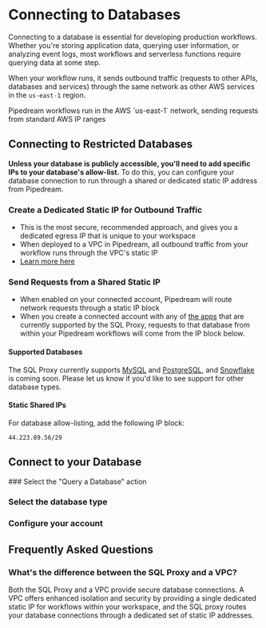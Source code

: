 
# Connecting to Databases
Connecting to a database is essential for developing production workflows. Whether you're storing application data, querying user information, or analyzing event logs, most workflows and serverless functions require querying data at some step.

When your workflow runs, it sends outbound traffic (requests to other APIs, databases and services) through the same network as other AWS services in the `us-east-1` region.

<Callout type="info">
Pipedream workflows run in the AWS `us-east-1` network, sending requests from standard AWS IP ranges
</Callout>

## Connecting to Restricted Databases
**Unless your database is publicly accessible, you'll need to add specific IPs to your database's allow-list.** To do this, you can configure your database connection to run through a shared or dedicated static IP address from Pipedream.

### Create a Dedicated Static IP for Outbound Traffic
- This is the most secure, recommended approach, and gives you a dedicated egress IP that is unique to your workspace
- When deployed to a VPC in Pipedream, all outbound traffic from your workflow runs through the VPC's static IP
- [Learn more here](/workflows/vpc)

### Send Requests from a Shared Static IP
- When enabled on your connected account, Pipedream will route network requests through a static IP block
- When you create a connected account with any of [the apps](#supported-databases) that are currently supported by the SQL Proxy, requests to that database from within your Pipedream workflows will come from the IP block below.

#### Supported Databases
The SQL Proxy currently supports [MySQL](https://pipedream.com/apps/mysql) and [PostgreSQL](https://pipedream.com/apps/postgresql), and [Snowflake](https://pipedream.com/apps/snowflake) is coming soon. Please let us know if you'd like to see support for other database types.

#### Static Shared IPs
For database allow-listing, add the following IP block:
```
44.223.89.56/29
```

## Connect to your Database

<Steps>
### Select the "Query a Database" action

### Select the database type

### Configure your account


</Steps>

## Frequently Asked Questions

### What's the difference between the SQL Proxy and a VPC?
Both the SQL Proxy and a VPC provide secure database connections. A VPC offers enhanced isolation and security by providing a single dedicated static IP for workflows within your workspace, and the SQL proxy routes your database connections through a dedicated set of static IP addresses.

